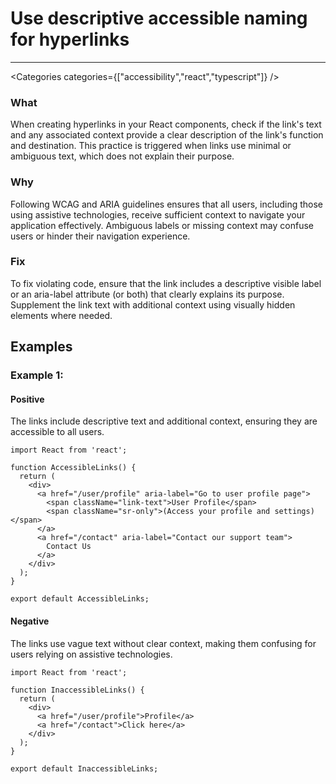 

# Use descriptive accessible naming for hyperlinks

<Severity severity={SeverityLevels.MEDIUM} />

---

<Categories categories={["accessibility","react","typescript"]} />

### What
When creating hyperlinks in your React components, check if the link's text and any associated context provide a clear description of the link's function and destination. This practice is triggered when links use minimal or ambiguous text, which does not explain their purpose.

### Why
Following WCAG and ARIA guidelines ensures that all users, including those using assistive technologies, receive sufficient context to navigate your application effectively. Ambiguous labels or missing context may confuse users or hinder their navigation experience.

### Fix
To fix violating code, ensure that the link includes a descriptive visible label or an aria-label attribute (or both) that clearly explains its purpose. Supplement the link text with additional context using visually hidden elements where needed.

## Examples

### Example 1:

<!-- #example -->

#### Positive

<!-- #example_positive_description -->
The links include descriptive text and additional context, ensuring they are accessible to all users.

<!-- #example_positive_code -->
```tsx
import React from 'react';

function AccessibleLinks() {
  return (
    <div>
      <a href="/user/profile" aria-label="Go to user profile page">
        <span className="link-text">User Profile</span>
        <span className="sr-only">(Access your profile and settings)</span>
      </a>
      <a href="/contact" aria-label="Contact our support team">
        Contact Us
      </a>
    </div>
  );
}

export default AccessibleLinks;
```

#### Negative

<!-- #example_negative_description -->
The links use vague text without clear context, making them confusing for users relying on assistive technologies.

<!-- #example_negative_code -->
```tsx
import React from 'react';

function InaccessibleLinks() {
  return (
    <div>
      <a href="/user/profile">Profile</a>
      <a href="/contact">Click here</a>
    </div>
  );
}

export default InaccessibleLinks;
```